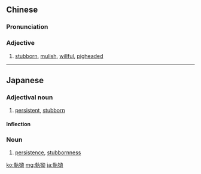{{also|执拗}}
==Chinese==
{{zh-forms|s=执拗}}

===Pronunciation===
{{zh-pron
|m=zhíniù
|c=zap1 aau3
|cat=a
}}

===Adjective===
{{zh-adj}}

# [[stubborn]], [[mulish]], [[willful]], [[pigheaded]]

----

==Japanese==
{{ja-kanjitab|しつ|よう|yomi=on}}

===Adjectival noun===
{{ja-adj|しつよう|infl=na}}

# [[persistent]], [[stubborn]]

====Inflection====
{{ja-na|執拗|しつよう}}

===Noun===
{{ja-noun|しつよう}}

# [[persistence]], [[stubbornness]]

[[ko:執拗]]
[[mg:執拗]]
[[ja:執拗]]
